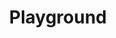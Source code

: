 ---
title: "Playground"
description: "Consenti agli utenti di interagire con i tuoi WebSocket"
asyncapi: "/asyncapi.yaml channelOne"
---
